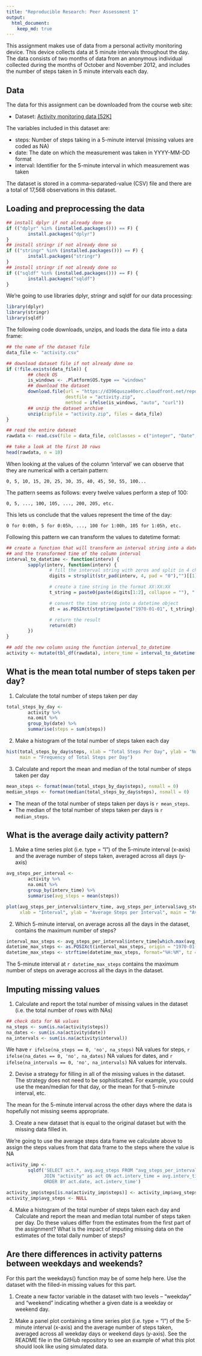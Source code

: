 ```yaml
---
title: "Reproducible Research: Peer Assessment 1"
output: 
  html_document:
    keep_md: true
---
```


This assignment makes use of data from a personal activity monitoring device. This device collects data at 5 minute intervals throughout the day. The data consists of two months of data from an anonymous individual collected during the months of October and November 2012, and includes the number of steps taken in 5 minute intervals each day.

## Data

The data for this assignment can be downloaded from the course web site:

- Dataset: [Activity monitoring data [52K]](https://d396qusza40orc.cloudfront.net/repdata/data/activity.zip)

The variables included in this dataset are:

- steps: Number of steps taking in a 5-minute interval (missing values are coded as NA)
- date: The date on which the measurement was taken in YYYY-MM-DD format
- interval: Identifier for the 5-minute interval in which measurement was taken

The dataset is stored in a comma-separated-value (CSV) file and there are a total of 17,568 observations in this dataset.

## Loading and preprocessing the data

```r
## install dplyr if not already done so
if (("dplyr" %in% (installed.packages())) == F) {
        install.packages("dplyr")
}
## install stringr if not already done so
if (("stringr" %in% (installed.packages())) == F) {
        install.packages("stringr")
}
## install stringr if not already done so
if (("sqldf" %in% (installed.packages())) == F) {
        install.packages("sqldf")
}
```

We're going to use libraries dplyr, stringr and sqldf for our data processing:
```r
library(dplyr)
library(stringr)
library(sqldf)
```

The following code downloads, unzips, and loads the data file into a data frame:

```r
## the name of the dataset file
data_file <- "activity.csv"

## download dataset file if not already done so
if (!file.exists(data_file)) {
        ## check OS
        is_windows <- .Platform$OS.type == "windows"
        ## download the dataset
        download.file(url = "https://d396qusza40orc.cloudfront.net/repdata/data/activity.zip", 
                      destfile = "activity.zip",
                      method = ifelse(is_windows, "auto", "curl"))
        ## unzip the dataset archive
        unzip(zipfile = "activity.zip", files = data_file)
}

## read the entire dateset
rawdata <- read.csv(file = data_file, colClasses = c("integer", "Date", "character"))

## take a look at the first 10 rows
head(rawdata, n = 10)
```

When looking at the values of the column 'interval' we can observe that they are numerical with a certain pattern:
```
0, 5, 10, 15, 20, 25, 30, 35, 40, 45, 50, 55, 100...
```
The pattern seems as follows: every twelve values perform a step of 100: 
```
0, 5, ..., 100, 105, ..., 200, 205, etc.  
```
This lets us conclude that the values represent the time of the day:
```
0 for 0:00h, 5 for 0:05h, ..., 100 for 1:00h, 105 for 1:05h, etc.
```
Following this pattern we can transform the values to datetime format:

```r
## create a function that will transform an interval string into a datetime using '1970-01-01' as a dummy date,
## and the transformed time of the column interval
interval_to_datetime <- function(interv) {
        sapply(interv, function(interv) {
                # fill the interval string with zeros and split in 4 characters
                digits = strsplit(str_pad(interv, 4, pad = "0"),"")[[1]]

                # create a time string in the format XX:XX:XX
                t_string = paste0(paste(digits[1:2], collapse = ""), ":", paste(digits[3:4], collapse = ""), ":00")

                # convert the time string into a datetime object
                dt = as.POSIXct(strptime(paste("1970-01-01", t_string), "%Y-%m-%d %H:%M:%S", tz = "GMT"))

                # return the result
                return(dt)
        })
}

## add the new column using the function interval_to_datetime
activity <- mutate(tbl_df(rawdata), interv_time = interval_to_datetime(interval))
```

## What is the mean total number of steps taken per day?

1. Calculate the total number of steps taken per day

```r
total_steps_by_day <- 
        activity %>%
        na.omit %>%
        group_by(date) %>% 
        summarise(steps = sum(steps))
```

2. Make a histogram of the total number of steps taken each day

```r
hist(total_steps_by_day$steps, xlab = "Total Steps Per Day", ylab = "Number of Days", 
     main = "Frequency of Total Steps per Day")
```

3. Calculate and report the mean and median of the total number of steps taken per day

```r
mean_steps <- format(mean(total_steps_by_day$steps), nsmall = 0)
median_steps <- format(median(total_steps_by_day$steps), nsmall = 0)
```

- The mean of the total number of steps taken per days is `r mean_steps`.
- The median of the total number of steps taken per days is `r median_steps`.

## What is the average daily activity pattern?

1. Make a time series plot (i.e. type = "l") of the 5-minute interval (x-axis) and the average number of steps taken, averaged across all days (y-axis)

```r
avg_steps_per_interval <- 
        activity %>% 
        na.omit %>%
        group_by(interv_time) %>% 
        summarise(avg_steps = mean(steps))

plot(avg_steps_per_interval$interv_time, avg_steps_per_interval$avg_steps, type = "l", 
     xlab = "Interval", ylab = "Average Steps per Interval", main = "Average Daily Activity Pattern")
```

2. Which 5-minute interval, on average across all the days in the dataset, contains the maximum number of steps?

```r
interval_max_steps <- avg_steps_per_interval$interv_time[which.max(avg_steps_per_interval$avg_steps)]
datetime_max_steps <- as.POSIXct(interval_max_steps, origin = "1970-01-01", tz = "GMT")
datetime_max_steps <- strftime(datetime_max_steps, format="%H:%M", tz = "GMT")
```

The 5-minute interval at `r datetime_max_steps` contains the maximum number of steps on average accross all the days in the dataset.

## Imputing missing values

1. Calculate and report the total number of missing values in the dataset (i.e. the total number of rows with NAs)

```r
## check data for NA values
na_steps <- sum(is.na(activity$steps))
na_dates <- sum(is.na(activity$date))
na_intervals <- sum(is.na(activity$interval))
```

We have `r ifelse(na_steps == 0, 'no', na_steps)` NA values for steps, `r ifelse(na_dates == 0, 'no', na_dates)` NA values for dates, and `r ifelse(na_intervals == 0, 'no', na_intervals)` NA values for intervals.

2. Devise a strategy for filling in all of the missing values in the dataset. The strategy does not need to be sophisticated. For example, you could use the mean/median for that day, or the mean for that 5-minute interval, etc.

The mean for the 5-minute interval across the other days where the data is hopefully not missing seems appropriate.

3. Create a new dataset that is equal to the original dataset but with the missing data filled in.

We're going to use the average steps data frame we calculate above to assign the steps values from that data frame to the steps where the value is NA

```r
activity_imp <- 
        sqldf('SELECT act.*, avg.avg_steps FROM "avg_steps_per_interval" as avg
              JOIN "activity" as act ON act.interv_time = avg.interv_time
              ORDER BY act.date, act.interv_time') 

activity_imp$steps[is.na(activity_imp$steps)] <- activity_imp$avg_steps[is.na(activity_imp$steps)]
activity_imp$avg_steps <- NULL
```

4. Make a histogram of the total number of steps taken each day and Calculate and report the mean and median total number of steps taken per day. Do these values differ from the estimates from the first part of the assignment? What is the impact of imputing missing data on the estimates of the total daily number of steps?



## Are there differences in activity patterns between weekdays and weekends?

For this part the weekdays() function may be of some help here. Use the dataset with the filled-in missing values for this part.

1. Create a new factor variable in the dataset with two levels – “weekday” and “weekend” indicating whether a given date is a weekday or weekend day.

2. Make a panel plot containing a time series plot (i.e. type = "l") of the 5-minute interval (x-axis) and the average number of steps taken, averaged across all weekday days or weekend days (y-axis). See the README file in the GitHub repository to see an example of what this plot should look like using simulated data.




